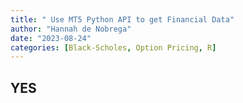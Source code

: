 ```yaml
---
title: " Use MT5 Python API to get Financial Data"
author: "Hannah de Nobrega"
date: "2023-08-24"
categories: [Black-Scholes, Option Pricing, R] 
---
```


## YES 


